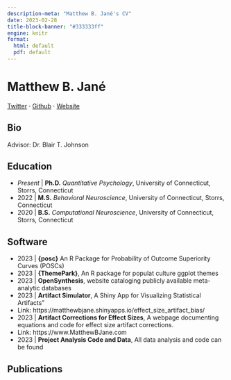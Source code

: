 ```yaml
---
description-meta: "Matthew B. Jané's CV"
date: 2023-02-28
title-block-banner: "#333333ff"
engine: knitr
format:
  html: default
  pdf: default
---
```


# Matthew B. Jané

[Twitter](https://www.twitter.com/MatthewBJane) $\cdot$ [Github](https://www.github.io/MatthewBJane) $\cdot$ [Website](https://www.matthebjane.com)

## Bio

Advisor: Dr. Blair T. Johnson

## Education

-   *Present* \| **Ph.D.** *Quantitative Psychology*, University of Connecticut, Storrs, Connecticut
-   2022 \| **M.S.** *Behavioral Neuroscience*, University of Connecticut, Storrs, Connecticut
-   2020 \| **B.S.** *Computational Neuroscience*, University of Connecticut, Storrs, Connecticut

## Software

-   2023 \| **{posc}** An R Package for Probability of Outcome Superiority Curves (POSCs)
-   2023 \| **{ThemePark}**, An R package for populat culture ggplot themes
-   2023 \| **OpenSynthesis**, website cataloging publicly available meta-analytic databases
-   2023 \| **Artifact Simulator**, A Shiny App for Visualizing Statistical Artifacts"
  - Link: https://matthewbjane.shinyapps.io/effect_size_artifact_bias/
-   2023 \| **Artifact Corrections for Effect Sizes**, A webpage documenting equations and code for effect size artifact corrections.
  - Link: https://www.MatthewBJane.com
-   2023 \| **Project Analysis Code and Data**, All data analysis and code can be found 

## Publications




